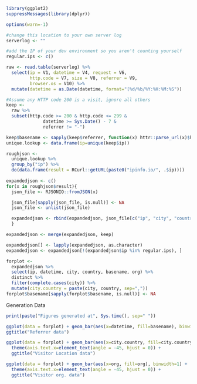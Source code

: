 ```r
library(ggplot2)
suppressMessages(library(dplyr))

options(warn=-1)

#change this location to your own server log
serverlog <- ""

#add the IP of your dev environment so you aren't counting yourself
regular.ips <- c()

raw <- read.table(serverlog) %>%
  select(ip = V1, datetime = V4, request = V6,
         http.code = V7, size = V8, referrer = V9,
         browser.os = V10) %>%
  mutate(datetime = as.Date(datetime, format="[%d/%b/%Y:%H:%M:%S"))

#Assume any HTTP code 200 is a visit, ignore all others
keep <- 
  raw %>%
  subset(http.code >= 200 & http.code <= 299 &
              datetime >= Sys.Date() - 7 &
              referrer != "-")

keep$basename <- sapply(keep$referrer, function(x) httr::parse_url(x)$hostname)
unique.lookup <- data.frame(ip=unique(keep$ip))

roughjson <- 
  unique.lookup %>%
  group_by("ip") %>%
  do(data.frame(result = RCurl::getURL(paste0("ipinfo.io/", .$ip))))
                              
expandedjson <- c()
for(x in roughjson$result){
  json_file <- RJSONIO::fromJSON(x)

  json_file[sapply(json_file, is.null)] <- NA
  json_file <- unlist(json_file)

  expandedjson <- rbind(expandedjson, json_file[c("ip", "city", "country", "hostname", "org")])
  }

expandedjson <- merge(expandedjson, keep)

expandedjson[] <- lapply(expandedjson, as.character)
expandedjson <- expandedjson[!(expandedjson$ip %in% regular.ips), ]

forplot <- 
  expandedjson %>%
  select(ip, datetime, city, country, basename, org) %>%
  distinct %>%
  filter(complete.cases(city)) %>%
  mutate(city.country = paste(city, country, sep=","))
forplot$basename[sapply(forplot$basename, is.null)] <- NA
```

Generation Data
```r
print(paste("Figures generated at", Sys.time(), sep=" "))
```

```r
ggplot(data = forplot) + geom_bar(aes(x=datetime, fill=basename), binwidth=1) +
ggtitle("Referrer data")

ggplot(data = forplot) + geom_bar(aes(x=city.country, fill=city.country), binwidth=1) + 
  theme(axis.text.x=element_text(angle = -45, hjust = 0)) +
  ggtitle("Visitor Location data")

ggplot(data = forplot) + geom_bar(aes(x=org, fill=org), binwidth=1) + 
  theme(axis.text.x=element_text(angle = -45, hjust = 0)) +
  ggtitle("Visitor org. data")
```
